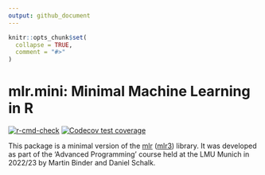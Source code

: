 ```yaml
---
output: github_document
---
```


<!-- README.md is generated from README.Rmd. Please edit that file -->

```r
knitr::opts_chunk$set(
  collapse = TRUE,
  comment = "#>"
)
```

# mlr.mini: Minimal Machine Learning in R

<!-- badges: start -->
[![r-cmd-check](https://github.com/fstermann/mlr-mini/actions/workflows/r-cmd-check.yaml/badge.svg)](https://github.com/fstermann/mlr-mini/actions/workflows/r-cmd-check.yaml)
[![Codecov test coverage](https://codecov.io/gh/fstermann/mlr-mini/branch/main/graph/badge.svg)](https://app.codecov.io/gh/fstermann/mlr-mini?branch=main)
<!-- badges: end -->

This package is a minimal version of the [mlr](https://github.com/mlr-org/mlr) ([mlr3](https://github.com/mlr-org/mlr3)) library.
It was developed as part of the 'Advanced Programming' course held at the LMU Munich in 2022/23 by Martin Binder and Daniel Schalk.
